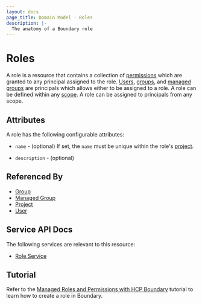 ```yaml
---
layout: docs
page_title: Domain Model - Roles
description: |-
  The anatomy of a Boundary role
---
```


# Roles

A role is a resource
that contains a collection of [permissions][]
which are granted to any principal assigned to the role.
[Users][], [groups][], and [managed groups][] are principals
which allows either to be assigned to a role.
A role can be defined within any [scope][].
A role can be assigned to principals from any scope.

## Attributes

A role has the following configurable attributes:

- `name` - (optional)
  If set, the `name` must be unique within the role's [project][].

- `description` - (optional)

## Referenced By

- [Group][]
- [Managed Group][]
- [Project][]
- [User][]

[group]: /docs/concepts/domain-model/groups
[groups]: /docs/concepts/domain-model/groups
[managed group]: /docs/concepts/domain-model/managed-groups
[managed groups]: /docs/concepts/domain-model/managed-groups
[permissions]: /docs/concepts/security/permissions
[project]: /docs/concepts/domain-model/scopes#projects
[scope]: /docs/concepts/domain-model/scopes
[user]: /docs/concepts/domain-model/users
[users]: /docs/concepts/domain-model/users

## Service API Docs

The following services are relevant to this resource:

- [Role Service](/api-docs/role-service)

## Tutorial

Refer to the [Managed Roles and Permissions with HCP Boundary](https://learn.hashicorp.com/tutorials/boundary/hcp-manage-roles?in=boundary/hcp-administration) tutorial to learn how to create a role in Boundary.
